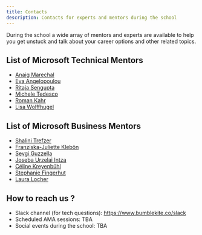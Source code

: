 ```yaml
---
title: Contacts
description: Contacts for experts and mentors during the school
---
```


During the school a wide array of mentors and experts are available to help you get unstuck and talk about
your career options and other related topics.

## List of Microsoft Technical Mentors

- [Anaig Marechal](https://www.linkedin.com/in/anaig-marechal/)
- [Eva Angelopoulou](https://www.linkedin.com/in/angelopoulouevangelia/)
- [Ritaja Sengupta](https://www.linkedin.com/in/ritajasengupta/)
- [Michele Tedesco](https://www.linkedin.com/in/tedescomicchi/)
- [Roman Kahr](https://www.linkedin.com/in/roman-alexander-kahr/)
- [Lisa Wolffhugel](https://www.linkedin.com/in/lisa-wolffhugel-4b310812a/)

## List of Microsoft Business Mentors

- [Shalini Trefzer](https://www.linkedin.com/in/shalinitrefzer/)
- [Franziska-Juliette Klebôn](https://www.linkedin.com/in/fjklebon/)
- [Sevgi Guzzella](https://www.linkedin.com/in/sevgi-kaya-guzzella-196b5554/)
- [Joseba Urzelai Intza](https://www.linkedin.com/in/joseba-urzelai/)
- [Céline Kreyenbühl](https://www.linkedin.com/in/ckreyenbuehl/)
- [Stephanie Fingerhut]()
- [Laura Locher](https://www.linkedin.com/in/laura-magdalena-locher-97483812a/)

## How to reach us ?

- Slack channel (for tech questions): https://www.bumblekite.co/slack
- Scheduled AMA sessions: TBA
- Social events during the school: TBA
